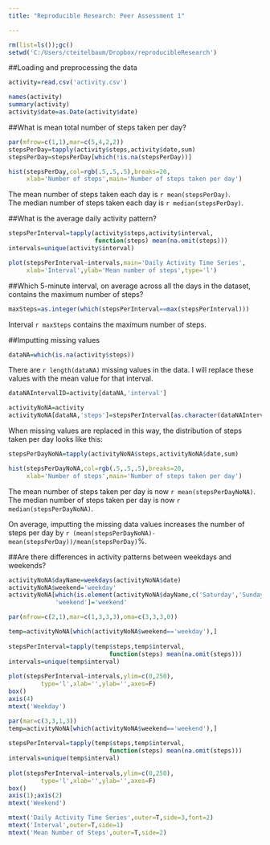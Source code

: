 ```yaml
---
title: "Reproducible Research: Peer Assessment 1"

---
```


```r
rm(list=ls());gc()
setwd('C:/Users/cteitelbaum/Dropbox/reproducibleResearch')
```

##Loading and preprocessing the data

```r
activity=read.csv('activity.csv')

names(activity)
summary(activity)
activity$date=as.Date(activity$date)
```

##What is mean total number of steps taken per day?

```r
par(mfrow=c(1,1),mar=c(5,4,2,2))
stepsPerDay=tapply(activity$steps,activity$date,sum)
stepsPerDay=stepsPerDay[which(!is.na(stepsPerDay))]

hist(stepsPerDay,col=rgb(.5,.5,.5),breaks=20,
     xlab='Number of steps',main='Number of steps taken per day')
```

The mean number of steps taken each day is ```r mean(stepsPerDay)```.  
The median number of steps taken each day is ```r median(stepsPerDay)```.

##What is the average daily activity pattern?

```r

stepsPerInterval=tapply(activity$steps,activity$interval,
                        function(steps) mean(na.omit(steps)))
intervals=unique(activity$interval)

plot(stepsPerInterval~intervals,main='Daily Activity Time Series',
     xlab='Interval',ylab='Mean number of steps',type='l')

```


##Which 5-minute interval, on average across all the days in the dataset, contains the maximum number of steps?

```r
maxSteps=as.integer(which(stepsPerInterval==max(stepsPerInterval)))
```

Interval ```r maxSteps``` contains the maximum number of steps.

##Imputting missing values
```r
dataNA=which(is.na(activity$steps))
```
There are ```r length(dataNA)``` missing values in the data. I will replace these values
with the mean value for that interval.

```r
dataNAIntervalID=activity[dataNA,'interval']

activityNoNA=activity
activityNoNA[dataNA,'steps']=stepsPerInterval[as.character(dataNAIntervalID)]
```


When missing values are replaced in this way, the distribution of steps taken
per day looks like this:
```r

stepsPerDayNoNA=tapply(activityNoNA$steps,activityNoNA$date,sum)

hist(stepsPerDayNoNA,col=rgb(.5,.5,.5),breaks=20,
     xlab='Number of steps',main='Number of steps taken per day')

```

The mean number of steps taken per day is now ```r mean(stepsPerDayNoNA)```.  
The median number of steps taken per day is now ```r median(stepsPerDayNoNA)```.

On average, imputting the missing data values increases the number of steps per day
by ```r (mean(stepsPerDayNoNA)-mean(stepsPerDay))/mean(stepsPerDay)```%.  


##Are there differences in activity patterns between weekdays and weekends?

```r

activityNoNA$dayName=weekdays(activityNoNA$date)
activityNoNA$weekend='weekday'
activityNoNA[which(is.element(activityNoNA$dayName,c('Saturday','Sunday'))),
             'weekend']='weekend'

par(mfrow=c(2,1),mar=c(1,3,3,3),oma=c(3,3,3,0))

temp=activityNoNA[which(activityNoNA$weekend=='weekday'),]
    
stepsPerInterval=tapply(temp$steps,temp$interval,
                            function(steps) mean(na.omit(steps)))
intervals=unique(temp$interval)
    
plot(stepsPerInterval~intervals,ylim=c(0,250),
         type='l',xlab='',ylab='',axes=F)
box()
axis(4)
mtext('Weekday')

par(mar=c(3,3,1,3))
temp=activityNoNA[which(activityNoNA$weekend=='weekend'),]
    
stepsPerInterval=tapply(temp$steps,temp$interval,
                            function(steps) mean(na.omit(steps)))
intervals=unique(temp$interval)
    
plot(stepsPerInterval~intervals,ylim=c(0,250),
         type='l',xlab='',ylab='',axes=F)
box()
axis(1);axis(2)
mtext('Weekend')

mtext('Daily Activity Time Series',outer=T,side=3,font=2)
mtext('Interval',outer=T,side=1)
mtext('Mean Number of Steps',outer=T,side=2)
```



